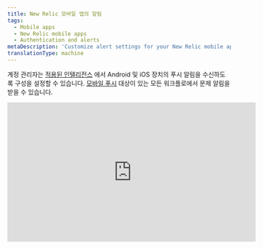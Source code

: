 ```yaml
---
title: New Relic 모바일 앱의 알림
tags:
  - Mobile apps
  - New Relic mobile apps
  - Authentication and alerts
metaDescription: 'Customize alert settings for your New Relic mobile app, including email or push notifications. View and acknowledge view alerting incidents.'
translationType: machine
---
```


계정 관리자는 [적용된 인텔리전스](/docs/alerts-applied-intelligence/new-relic-alerts/get-started/introduction-applied-intelligence) 에서 Android 및 iOS 장치의 푸시 알림을 수신하도록 구성을 설정할 수 있습니다. [모바일 푸시](/docs/alerts-applied-intelligence/notifications/notification-integrations#mobile_push) 대상이 있는 모든 워크플로에서 문제 알림을 받을 수 있습니다.

<iframe
  width="560"
  height="315"
  src="https://www.youtube.com/embed/bVJZUatrCpY"
  title="YouTube video player"
  frameborder="0"
  allow="accelerometer; autoplay; clipboard-write; encrypted-media; gyroscope; picture-in-picture; web-share"
  allowfullscreen
/>

## 요구 사항 [#requirements]

[New Relic One 사용자 모델](/docs/accounts/original-accounts-billing/original-product-based-pricing/overview-user-models) 과 [원래 사용자 모델](/docs/accounts/original-accounts-billing/original-product-based-pricing/overview-user-models) 모두의 사용자는 모바일 푸시를 [대상](https://docs.newrelic.com/docs/alerts-applied-intelligence/notifications/notification-integrations#mobile_push) 으로 하는 워크플로를 설정할 수 있습니다.

## 알림 켜기 또는 끄기 [#enabling-alerts]

Android 또는 iOS 앱에서 New Relic 계정에 로그인하면 기기가 자동으로 사용자와 연결됩니다. [워크플로에 모바일 푸시 대상을 추가](/docs/alerts-applied-intelligence/applied-intelligence/incident-workflows/incident-workflows#add-workflow) 해야 합니다.

## 문제 인시던트 세부정보 보기 [#viewing-alerts]

알림은 기기의 잠금 화면에 자동으로 나타납니다. New Relic 앱을 시작하려면:

1. 장치에 따라 다음을 수행하십시오.

* Android 기기의 경우 알림 창에서 알림을 탭하세요.
* iOS 기기에서는 화면을 스와이프합니다.

2. New Relic 앱의 **Alerts & AI** 메뉴에서 문제를 선택하면 연결된 애플리케이션에 대한 오류 세부 정보를 볼 수 있습니다.
3. 선택적으로 **승인** 을 선택합니다.
4. 선택적으로 추가 세부 정보를 보려면 **개요** , **인시던트** 또는 **문제 로그** 를 선택합니다.

기본 메뉴의 **알림** 목록은 시간별로 정렬된 문제를 보여줍니다. 추가 필터를 적용하거나 오른쪽 상단에서 시간 창을 변경할 수 있습니다.

## 경고 설정 문제 해결 [#troubleshooting]

푸시 알림이 모바일 장치에서 작동하지 않는 경우:

1. [요구 사항](#requirements) 을 충족하는지 확인합니다.
2. [경고가 활성화](#enabling-alerts) 되어 있는지 확인합니다.
3. 모바일 장치의 [알림 설정](#notification-settings) 을 확인하여 New Relic이 푸시 알림을 보낼 수 있는지 확인하십시오.

모바일 장치에 대한 알림 설정이 올바르지만 여전히 알림을 받지 못하는 [경우 계정에서 장치를 삭제](#account-delete) 한 다음 New Relic 애플리케이션을 [제거](#uninstall-app) 하고 [다시 설치](#reinstall-app) 하십시오.

<CollapserGroup>
  <Collapser
    id="notification-settings"
    title="모바일 장치의 알림 설정 확인"
  >
    모바일 장치에 대한 절차를 따르십시오.

    <table>
      <thead>
        <tr>
          <th style={{ width: "150px" }}>
            **장치**
          </th>

          <th>
            **알림 설정을 확인하려면:**
          </th>
        </tr>
      </thead>

      <tbody>
        <tr>
          <td>
            Android
          </td>

          <td>
            1. Android 기기의 **설정** 에서 **소리 및 알림** 을 선택합니다.
            2. 음량 설정을 확인하세요.
            3. 선택 사항: **통화 시 진동도** 활성화합니다.
            4. **방해** 에 대한 설정을 확인하십시오.
            5. **알림** 설정을 확인하세요.
            6. **앱 알림** 설정 확인: New Relic 앱을 선택한 다음 **차단** 및 **우선 순위** 설정을 확인합니다.
          </td>
        </tr>

        <tr>
          <td>
            iOS
          </td>

          <td>
            1. [방해 금지 모드](http://support.apple.com/kb/HT5463) 가 꺼져 있는지 확인: iOS **설정** 앱에서 **방해 금지 모드** 를 선택하고 **수동** 스위치가 꺼져 있는지 확인합니다.
            2. New Relic 앱이 알림을 보낼 수 있는지 확인합니다. iOS **설정** 앱에서 **알림** 을 선택하고 앱 목록에서 New Relic 앱을 찾습니다.
            3. **알림 허용** 스위치가 켜져 있는지 확인합니다.
            4. 알림 스타일이 **배너** 또는 **알림** 으로 설정되어 있는지 확인합니다.
            5. 선택 사항: 오디오 경고를 활성화하려면 **소리** 를 켜기로 설정합니다.
          </td>
        </tr>
      </tbody>
    </table>
  </Collapser>

  <Collapser
    id="account-delete"
    title="New Relic 계정에서 Android 또는 iOS 기기 삭제"
  >
    New Relic 계정에서 모바일 장치를 삭제하려면 NerdGraph API 탐색기를 사용하십시오.

    1. Actor -> mobilePushNotification -> devices를 선택하고 appVersion, deviceId 및 deviceName을 선택하여 [현재 장치](https://api.newrelic.com/graphiql?#query=query%20List%20%7B%0A%20%20actor%20%7B%0A%20%20%20%20mobilePushNotification%20%7B%0A%20%20%20%20%20%20devices%20%7B%0A%20%20%20%20%20%20%20%20appVersion%0A%20%20%20%20%20%20%20%20deviceId%0A%20%20%20%20%20%20%20%20deviceName%0A%20%20%20%20%20%20%20%20operatingSystem%0A%20%20%20%20%20%20%7D%0A%20%20%20%20%7D%0A%20%20%7D%0A%7D%0A) 를 **쿼리** 합니다. 이 쿼리를 실행하여 장치 목록을 가져옵니다.

    2. 돌연변이 -> **mobilePushNotificationRemoveDevice** 를 선택하고 위의 목록에서 deviceId를 전달하여 장치를 [제거](https://api.newrelic.com/graphiql?#query=mutation%20%7B%0A%20%20mobilePushNotificationRemoveDevice%28deviceId%3A%20%22%22%29%20%7B%0A%20%20%20%20message%0A%20%20%7D%0A%7D%0A) 하도록 변형합니다.

       또는 메뉴 -> 설정의 인앱 **설정** 옵션에서 장치를 제거할 수 있습니다.

    3. **푸시 알림 장치** 아래에서 제거하십시오. iOS의 경우 오른쪽에서 왼쪽으로 밀어 기기 **삭제** , Android의 경우 **삭제** 를 탭합니다.

       장치에서 New Relic 앱을 [다시 설치](#uninstall-app) 하는 단계를 계속하십시오.
  </Collapser>

  <Collapser
    id="uninstall-app"
    title="New Relic 모바일 앱 제거"
  >
    절차에 따라 장치에서 New Relic 앱을 제거한 다음 다시 설치하십시오.

    <table>
      <thead>
        <tr>
          <th style={{ width: "150px" }}>
            **장치**
          </th>

          <th>
            **New Relic 앱을 제거하려면:**
          </th>
        </tr>
      </thead>

      <tbody>
        <tr>
          <td>
            Android
          </td>

          <td>
            1. Android 기기의 **설정** 에서 **앱** 을 선택한 다음 New Relic 앱을 선택합니다.
            2. **제거** 를 선택합니다.
            3. New Relic 앱을 [다시 설치](#reinstall-app) 하는 단계를 계속하십시오.
          </td>
        </tr>

        <tr>
          <td>
            iOS
          </td>

          <td>
            1. iOS 홈 화면에서 New Relic 아이콘이 흔들릴 때까지 길게 누릅니다.
            2. [앱을 삭제](http://support.apple.com/kb/TI135) 하려면 **X** 아이콘을 선택합니다.
            3. New Relic 앱을 [다시 설치](#reinstall-app) 하는 단계를 계속하십시오.
          </td>
        </tr>
      </tbody>
    </table>
  </Collapser>

  <Collapser
    id="reinstall-app"
    title="New Relic 모바일 앱 다시 설치"
  >
    New Relic 모바일 앱을 다시 설치하려면:

    1. Android 기기에서 [**Google Play 스토어**](https://play.google.com/store/apps/details?id=com.newrelic.rpm) 를 선택합니다.

       또는

       iOS 기기의 홈 화면에서 [**App Store** 를 선택합니다.](https://itunes.apple.com/us/app/new-relic/id594038638?mt=8)

    2. **New Relic** 을 검색하세요.

    3. 앱을 다운로드합니다.

    4. 다운로드가 완료되면 New Relic 계정으로 New Relic 모바일 앱에 로그인합니다.
  </Collapser>
</CollapserGroup>